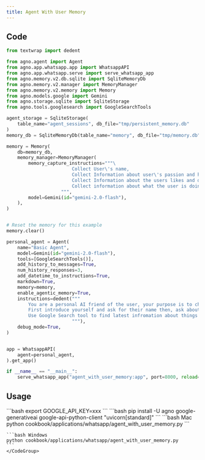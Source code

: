 ```yaml
---
title: Agent With User Memory
---
```


## Code

```python cookbook/applications/whatsapp/agent_with_user_memory.py
from textwrap import dedent

from agno.agent import Agent
from agno.app.whatsapp.app import WhatsappAPI
from agno.app.whatsapp.serve import serve_whatsapp_app
from agno.memory.v2.db.sqlite import SqliteMemoryDb
from agno.memory.v2.manager import MemoryManager
from agno.memory.v2.memory import Memory
from agno.models.google import Gemini
from agno.storage.sqlite import SqliteStorage
from agno.tools.googlesearch import GoogleSearchTools

agent_storage = SqliteStorage(
    table_name="agent_sessions", db_file="tmp/persistent_memory.db"
)
memory_db = SqliteMemoryDb(table_name="memory", db_file="tmp/memory.db")

memory = Memory(
    db=memory_db,
    memory_manager=MemoryManager(
        memory_capture_instructions="""\
                        Collect User\'s name,
                        Collect Information about user\'s passion and hobbies,
                        Collect Information about the users likes and dislikes,
                        Collect information about what the user is doing with their life right now
                    """,
        model=Gemini(id="gemini-2.0-flash"),
    ),
)


# Reset the memory for this example
memory.clear()

personal_agent = Agent(
    name="Basic Agent",
    model=Gemini(id="gemini-2.0-flash"),
    tools=[GoogleSearchTools()],
    add_history_to_messages=True,
    num_history_responses=3,
    add_datetime_to_instructions=True,
    markdown=True,
    memory=memory,
    enable_agentic_memory=True,
    instructions=dedent("""
        You are a personal AI friend of the user, your purpose is to chat with the user about things and make them feel good.
        First introduce yourself and ask for their name then, ask about themeselves, their hobbies, what they like to do and what they like to talk about.
        Use Google Search tool to find latest infromation about things in the conversations
                        """),
    debug_mode=True,
)


app = WhatsappAPI(
    agent=personal_agent,
).get_app()

if __name__ == "__main__":
    serve_whatsapp_app("agent_with_user_memory:app", port=8000, reload=True)

```

## Usage

<Steps>
  <Snippet file="create-venv-step.mdx" />

  <Step title="Set your API key">
    ```bash
    export GOOGLE_API_KEY=xxx
    ```
  </Step>

  <Step title="Install libraries">
    ```bash
    pip install -U agno google-generativeai google-api-python-client "uvicorn[standard]"
    ```
  </Step>

  <Step title="Run Agent">
    <CodeGroup>
    ```bash Mac
    python cookbook/applications/whatsapp/agent_with_user_memory.py
    ```

    ```bash Windows
    python cookbook/applications/whatsapp/agent_with_user_memory.py
    ```
    </CodeGroup>
  </Step>
</Steps> 